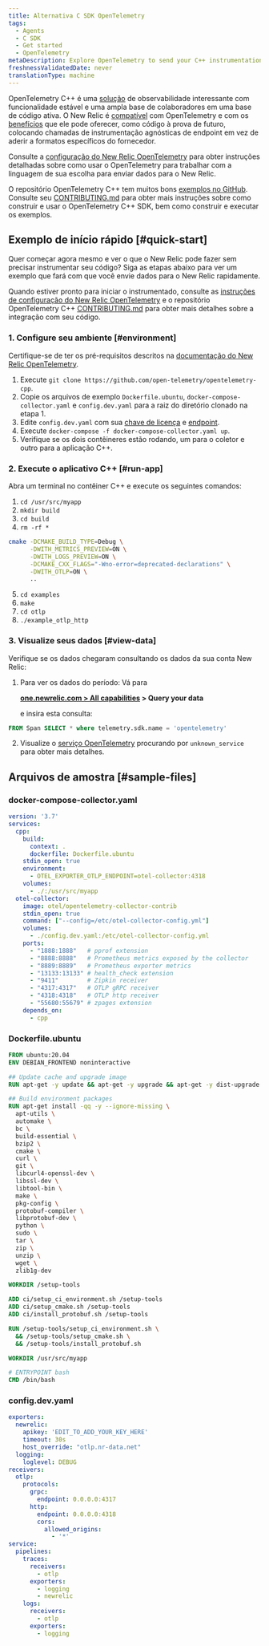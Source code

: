 ```yaml
---
title: Alternativa C SDK OpenTelemetry
tags:
  - Agents
  - C SDK
  - Get started
  - OpenTelemetry
metaDescription: Explore OpenTelemetry to send your C++ instrumentation data to New Relic.
freshnessValidatedDate: never
translationType: machine
---
```


OpenTelemetry C++ é uma [solução](https://github.com/open-telemetry/opentelemetry-cpp) de observabilidade interessante com funcionalidade estável e uma ampla base de colaboradores em uma base de código ativa. O New Relic é [compatível](/docs/integrations/open-source-telemetry-integrations/opentelemetry/introduction-opentelemetry-new-relic/) com OpenTelemetry e com os [benefícios](/docs/more-integrations/open-source-telemetry-integrations/opentelemetry/opentelemetry-introduction/) que ele pode oferecer, como código à prova de futuro, colocando chamadas de instrumentação agnósticas de endpoint em vez de aderir a formatos específicos do fornecedor.

Consulte a [configuração do New Relic OpenTelemetry](/docs/more-integrations/open-source-telemetry-integrations/opentelemetry/opentelemetry-setup/) para obter instruções detalhadas sobre como usar o OpenTelemetry para trabalhar com a linguagem de sua escolha para enviar dados para o New Relic.

O repositório OpenTelemetry C++ tem muitos bons [exemplos no GitHub](https://github.com/open-telemetry/opentelemetry-cpp/tree/main/examples). Consulte seu [CONTRIBUTING.md](https://github.com/open-telemetry/opentelemetry-cpp/blob/main/CONTRIBUTING.md) para obter mais instruções sobre como construir e usar o OpenTelemetry C++ SDK, bem como construir e executar os exemplos.

## Exemplo de início rápido [#quick-start]

Quer começar agora mesmo e ver o que o New Relic pode fazer sem precisar instrumentar seu código? Siga as etapas abaixo para ver um exemplo que fará com que você envie dados para o New Relic rapidamente.

Quando estiver pronto para iniciar o instrumentado, consulte as [instruções de configuração do New Relic OpenTelemetry](/docs/more-integrations/open-source-telemetry-integrations/opentelemetry/opentelemetry-setup/) e o repositório OpenTelemetry C++ [CONTRIBUTING.md](https://github.com/open-telemetry/opentelemetry-cpp/blob/main/CONTRIBUTING.md) para obter mais detalhes sobre a integração com seu código.

### 1. Configure seu ambiente [#environment]

Certifique-se de ter os pré-requisitos descritos na [documentação do New Relic OpenTelemetry](/docs/more-integrations/open-source-telemetry-integrations/opentelemetry/opentelemetry-setup/#prereqs).

1. Execute `git clone https://github.com/open-telemetry/opentelemetry-cpp`.
2. Copie os arquivos de exemplo `Dockerfile.ubuntu`, `docker-compose-collector.yaml` e `config.dev.yaml` para a raiz do diretório clonado na etapa 1.
3. Edite `config.dev.yaml` com sua [chave de licença](/docs/apis/intro-apis/new-relic-api-keys/#ingest-license-key) e [endpoint](/docs/more-integrations/open-source-telemetry-integrations/opentelemetry/opentelemetry-setup/#review-settings).
4. Execute `docker-compose -f docker-compose-collector.yaml up`.
5. Verifique se os dois contêineres estão rodando, um para o coletor e outro para a aplicação C++.

### 2. Execute o aplicativo C++ [#run-app]

Abra um terminal no contêiner C++ e execute os seguintes comandos:

1. `cd /usr/src/myapp`
2. `mkdir build`
3. `cd build`
4. `rm -rf *`

```bash
cmake -DCMAKE_BUILD_TYPE=Debug \
      -DWITH_METRICS_PREVIEW=ON \
      -DWITH_LOGS_PREVIEW=ON \
      -DCMAKE_CXX_FLAGS="-Wno-error=deprecated-declarations" \
      -DWITH_OTLP=ON \
      ..
```

5. `cd examples`
6. `make`
7. `cd otlp`
8. `./example_otlp_http`

### 3. Visualize seus dados [#view-data]

Verifique se os dados chegaram consultando os dados da sua conta New Relic:

1. Para ver os dados do período: Vá para

   <DoNotTranslate>**[one.newrelic.com > All capabilities](https://one.newrelic.com/all-capabilities) > Query your data**</DoNotTranslate>

   e insira esta consulta:

```sql
FROM Span SELECT * where telemetry.sdk.name = 'opentelemetry'
```

2. Visualize o [serviço OpenTelemetry](/docs/more-integrations/open-source-telemetry-integrations/opentelemetry/opentelemetry-view-your-data#explorer) procurando por `unknown_service` para obter mais detalhes.

## Arquivos de amostra [#sample-files]

### docker-compose-collector.yaml

```yaml
version: '3.7'
services:
  cpp:
    build:
      context: .
      dockerfile: Dockerfile.ubuntu
    stdin_open: true
    environment:
      - OTEL_EXPORTER_OTLP_ENDPOINT=otel-collector:4318
    volumes:
      - ./:/usr/src/myapp
  otel-collector:
    image: otel/opentelemetry-collector-contrib
    stdin_open: true
    command: ["--config=/etc/otel-collector-config.yml"]
    volumes:
      - ./config.dev.yaml:/etc/otel-collector-config.yml
    ports:
      - "1888:1888"   # pprof extension
      - "8888:8888"   # Prometheus metrics exposed by the collector
      - "8889:8889"   # Prometheus exporter metrics
      - "13133:13133" # health_check extension
      - "9411"        # Zipkin receiver
      - "4317:4317"   # OTLP gRPC receiver
      - "4318:4318"   # OTLP http receiver
      - "55680:55679" # zpages extension
    depends_on:
      - cpp
```

### Dockerfile.ubuntu

```dockerfile
FROM ubuntu:20.04
ENV DEBIAN_FRONTEND noninteractive

## Update cache and upgrade image
RUN apt-get -y update && apt-get -y upgrade && apt-get -y dist-upgrade

## Build environment packages
RUN apt-get install -qq -y --ignore-missing \
  apt-utils \
  automake \
  bc \
  build-essential \
  bzip2 \
  cmake \
  curl \
  git \
  libcurl4-openssl-dev \
  libssl-dev \
  libtool-bin \
  make \
  pkg-config \
  protobuf-compiler \
  libprotobuf-dev \
  python \
  sudo \
  tar \
  zip \
  unzip \
  wget \
  zlib1g-dev

WORKDIR /setup-tools

ADD ci/setup_ci_environment.sh /setup-tools
ADD ci/setup_cmake.sh /setup-tools
ADD ci/install_protobuf.sh /setup-tools

RUN /setup-tools/setup_ci_environment.sh \
  && /setup-tools/setup_cmake.sh \
  && /setup-tools/install_protobuf.sh

WORKDIR /usr/src/myapp

# ENTRYPOINT bash
CMD /bin/bash
```

### config.dev.yaml

```yaml
exporters:
  newrelic:
    apikey: 'EDIT_TO_ADD_YOUR_KEY_HERE'
    timeout: 30s
    host_override: "otlp.nr-data.net"
  logging:
    loglevel: DEBUG
receivers:
  otlp:
    protocols:
      grpc:
        endpoint: 0.0.0.0:4317
      http:
        endpoint: 0.0.0.0:4318
        cors:
          allowed_origins:
            - '*'
service:
  pipelines:
    traces:
      receivers:
        - otlp
      exporters:
        - logging
        - newrelic
    logs:
      receivers:
        - otlp
      exporters:
        - logging
```